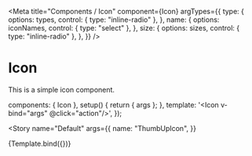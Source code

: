 
<Meta
  title="Components / Icon"
  component={Icon}
  argTypes={{
    type: {
      options: types,
      control: { type: "inline-radio" },
    },
    name: {
      options: iconNames,
      control: { type: "select" },
    },
    size: {
      options: sizes,
      control: { type: "inline-radio" },
    },
  }}
/>

# Icon

<ArgsTable of={Icon} />

This is a simple icon component.

  components: { Icon },
  setup() {
    return { args };
  },
  template: '<Icon v-bind="args" @click="action"/>',
});

<Story
  name="Default"
  args={{
    name: "ThumbUpIcon",
  }}
>
  {Template.bind({})}
</Story>
